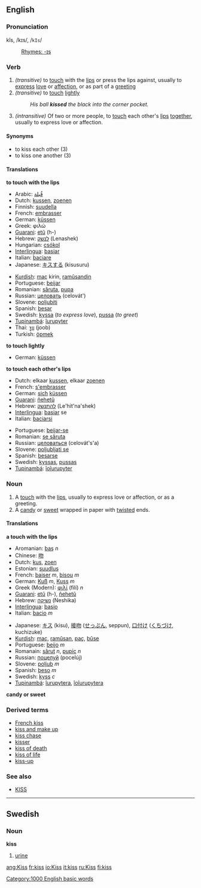 ==English==
=== Pronunciation ===
kĭs, /kɪs/, /<tt>kIs</tt>/
:[[Rhymes:English:-ɪs|Rhymes: -ɪs]]

===Verb===
{{en-verb|kiss|kisses|kissed|kissing}}

#''(transitive)'' to [[touch]] with the [[lip]]s or press the lips against, usually to [[express]] [[love]] or [[affection]], or as part of a [[greeting]]
#''(transitive)'' to [[touch]] [[lightly]]
#:''His ball '''kissed''' the black into the corner pocket.''
#''(intransitive)'' Of two or more people, to [[touch]] each other's [[lip]]s [[together]], usually to express love or affection.

====Synonyms====
*to kiss each other (3)
*to kiss one another (3)

==== Translations ====
'''to touch with the lips'''
{{top}}
*Arabic: [[قُبلة]]
*Dutch: [[kussen]], [[zoenen]]
*Finnish: [[suudella]]
*French: [[embrasser]]
*German: [[küssen]]
*Greek: φιλώ
*[[Guarani]]: [[etũ]] (h-)
*Hebrew: [[לנשק]] (Lenashek)
*Hungarian: [[csókol]] 
*[[Interlingua]]: [[basiar]]
*Italian: [[baciare]]
*Japanese: [[キスする]] (kisusuru)
{{mid}}
*[[Kurdish]]: [[maç]] kirin, [[ramûsandin]]
*Portuguese: [[beijar]]
*Romanian: [[săruta]], [[pupa]] 
*Russian: [[целовать]] (celovát')
*Slovene: [[poljubiti]]
*Spanish: [[besar]]
*Swedish: [[kyssa]] (''to express love''), [[pussa]] (''to greet'')
*[[Tupinambá]]: [[îurupyter]]
*Thai: [[จูบ]] (joob)
*Turkish: [[öpmek]]
{{bottom}}

'''to touch lightly'''
{{top}}
*German: [[küssen]]
{{mid}}
{{bottom}}

'''to touch each other's lips'''
{{top}}
*Dutch: elkaar [[kussen]], elkaar [[zoenen]]
*French: [[s'embrasser]]
*German: [[sich]] [[küssen]]
*[[Guarani]]: [[ñehetũ]]
*Hebrew: [[להתנשק]] (Le'hit'na'shek)
*[[Interlingua]]: [[basiar]] se
*Italian: [[baciarsi]]
{{mid}}
*Portuguese: [[beijar-se]]
*Romanian: [[se săruta]]
*Russian: [[целоваться]] (celovát's'a)
*Slovene: [[poljubljati se]]
*Spanish: [[besarse]]
*Swedish: [[kyssas]], [[pussas]]
*[[Tupinambá]]: [[îoîurupyter]]
{{bottom}}

=== Noun ===
{{en-noun|kiss|kisses}}

#A [[touch]] with the [[lip]]s, usually to express love or affection, or as a greeting.
#A [[candy]] or [[sweet]] wrapped in paper with [[twist]]ed ends.

==== Translations ====
'''a touch with the lips'''
{{top}}
*Aromanian: [[baş]] ''n''
*Chinese: [[吻]]
*Dutch: [[kus]], [[zoen]]
*Estonian: [[suudlus]]
*French: [[baiser]] ''m'', [[bisou]] ''m''
*German: [[Kuß]] ''m'', [[Kuss]] ''m''
*Greek (Modern): [[φιλί]] (filí) ''n''
*[[Guarani]]: [[etũ]] (h-), [[ñehetũ]]
*Hebrew: [[נשיקה]] (Neshika)
*[[Interlingua]]: [[basio]]
*Italian: [[bacio]] ''m''
{{mid}}
*Japanese: [[キス]] (kisu), [[接吻]] ([[せっぷん]], seppun), [[口付け]] ([[くちづけ]], kuchizuke)
*[[Kurdish]]: [[maç]], [[ramûsan]], [[paç]], [[bûse]]
*Portuguese: [[beijo]] ''m''
*Romanain: [[sărut]] ''n'', [[pupic]] ''n''
*Russian: [[поцелуй]] (pocelúj)
*Slovene: [[poljub]] ''m''
*Spanish: [[beso]] ''m''
*Swedish: [[kyss]] ''c''
*[[Tupinambá]]: [[îurupytera]], [[îoîurupytera]]
{{bottom}}

'''candy or sweet'''
{{top}}
{{mid}}
{{bottom}}

===Derived terms===
*[[French kiss]]
*[[kiss and make up]]
*[[kiss chase]]
*[[kisser]]
*[[kiss of death]]
*[[kiss of life]]
*[[kiss-up]]

===See also===
*[[KISS]]

----
==Swedish==
<!--[[sv:kiss]]-->
===Noun===
'''kiss'''

#[[urine]]
[[Category:1000 English basic words]]

[[ang:Kiss]]
[[fr:kiss]]
[[io:Kiss]]
[[it:kiss]]
[[ru:Kiss]]
[[fi:kiss]]